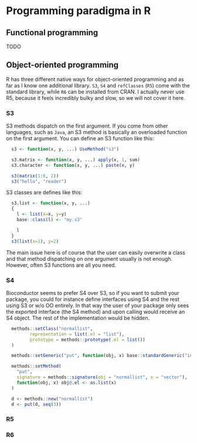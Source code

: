 # Programming paradigma in R


## Functional programming

TODO

## Object-oriented programming

R has three different native ways for object-oriented programming and as far as I know one additional library. `S3`, `S4` and `refClasses` (`R5`) come with the standard library, while `R6` can be installed from CRAN. I actually never use R5, because it feels incredibly bulky and slow, so we will not cover it here.

### S3

S3 methods dispatch on the first argument. If you come from other languages, such as `Java`, an S3 method is basically an overloaded function on the first argument. You can define an S3 function like this:

```r
  s3 <- function(x, y, ...) UseMethod("s3")

  s3.matrix <- function(x, y, ...) apply(x, 1, sum)
  s3.character <- function(x, y, ...) paste(x, y)

  s3(matrix(1:6, 2))
  s3("hello", "reader")
```

S3 classes are defines like this:

```r
  s3.list <- function(x, y, ...)
  {
    l <- list(x=x, y=y)
    base::class(l) <- "my.s3"

    l
  }
  s3(list(x=1), y=2)
```

The main issue here is of course that the user can easily overwrite a class and that method dispatching on one argument usually is not enough. However, often S3 functions are all you need.

### S4

Bioconductor seems to prefer S4 over S3, so if you want to submit your package, you could for instance define interfaces using S4 and the rest using S3 or w/o OO entirely. In that way the user of your package only sees the exported interface (the S4 method) and upon calling would receive an S4 object. The rest of the implementation would be hidden.

```r
  methods::setClass("normallist",
         representation = list(.el = "list"),
         prototype = methods::prototype(.el = list())
  )

  methods::setGeneric("put", function(obj, x) base::standardGeneric("insert"))

  methods::setMethod(
    "put",
    signature = methods::signature(obj = "normallist", x = "vector"),
    function(obj, x) obj@.el <- as.list(x)
  )

  d <- methods::new("normallist")
  d <- put(d, seq(3))
```

### R5

### R6
